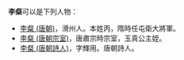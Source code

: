 '''李粲'''可以是下列人物：
*[[李粲_(唐朝)|李粲 (唐朝)]]，滑州人。本姓丙，隋時任屯衛大將軍。
*[[李粲_(唐朝宗室)|李粲 (唐朝宗室)]]，唐肅宗時宗室，玉真公主姪。
*[[李粲_(唐朝詩人)|李粲 (唐朝詩人)]]，字輝用。唐朝詩人。

{{消歧义|C粲|Cat=二字李姓人名消歧义}}